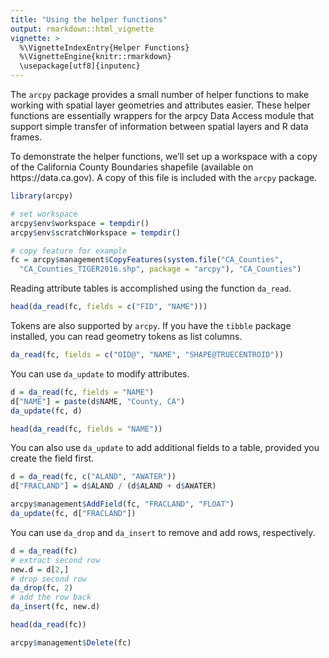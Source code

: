 ```yaml
---
title: "Using the helper functions"
output: rmarkdown::html_vignette
vignette: >
  %\VignetteIndexEntry{Helper Functions}
  %\VignetteEngine{knitr::rmarkdown}
  \usepackage[utf8]{inputenc}
---
```


The `arcpy` package provides a small number of helper functions to make
working with spatial layer geometries and attributes easier. These 
helper functions are essentially wrappers for the arpcy Data Access module
that support simple transfer of information between spatial layers and R
data frames.

To demonstrate the helper functions, we'll set up a workspace with a copy
of the California County Boundaries shapefile (available on https://data.ca.gov).
A copy of this file is included with the `arcpy` package.


```r
library(arcpy)
```

```r
# set workspace
arcpy$env$workspace = tempdir()
arcpy$env$scratchWorkspace = tempdir()

# copy feature for example
fc = arcpy$management$CopyFeatures(system.file("CA_Counties",
  "CA_Counties_TIGER2016.shp", package = "arcpy"), "CA_Counties")
```


Reading attribute tables is accomplished using the function `da_read`.

```r
head(da_read(fc, fields = c("FID", "NAME")))
```

Tokens are also supported by `arcpy`. If you have the `tibble` package installed, 
you can read geometry tokens as list columns.

```r
da_read(fc, fields = c("OID@", "NAME", "SHAPE@TRUECENTROID"))
```

You can use `da_update` to modify attributes.

```r
d = da_read(fc, fields = "NAME")
d["NAME"] = paste(d$NAME, "County, CA")
da_update(fc, d)

head(da_read(fc, fields = "NAME"))
```

You can also use `da_update` to add additional fields to a table, provided 
you create the field first.

```r
d = da_read(fc, c("ALAND", "AWATER"))
d["FRACLAND"] = d$ALAND / (d$ALAND + d$AWATER)

arcpy$management$AddField(fc, "FRACLAND", "FLOAT")
da_update(fc, d["FRACLAND"])
```

You can use `da_drop` and `da_insert` to remove and add rows, respectively.

```r
d = da_read(fc)
# extract second row
new.d = d[2,]
# drop second row
da_drop(fc, 2)
# add the row back
da_insert(fc, new.d)

head(da_read(fc))
```

```r
arcpy$management$Delete(fc)
```
